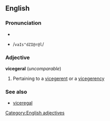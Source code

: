 ==English==
===Pronunciation===
*{{IPA|/vaɪsˈʤɪərəl/}}
*{{SAMPA}} /<tt>vaIs"dZI@r@l</tt>/

===Adjective===
'''vicegeral''' (''uncomparable'')
# Pertaining to a [[vicegerent]] or a [[vicegerency]]

===See also===
* [[viceregal]]

[[Category:English adjectives]]